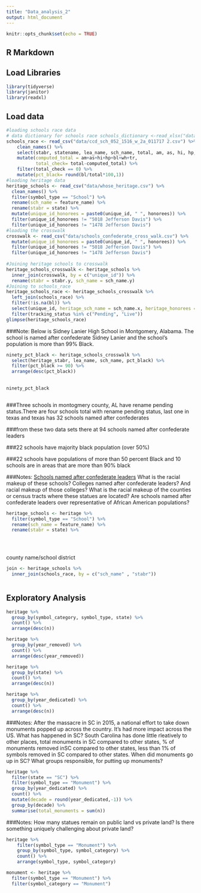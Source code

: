 ```yaml
---
title: "Data_analysis_2"
output: html_document
---
```


```r
knitr::opts_chunk$set(echo = TRUE)
```

## R Markdown

## Load Libraries

```r
library(tidyverse)
library(janitor)
library(readxl)

```

## Load data
```r
#loading schools race data
# data dictionary for schools race schools_dictionary <-read_xlsx("data/2015-16_CCD_Companion_School_Membership_layout.xlsx")
schools_race <- read_csv("data/ccd_sch_052_1516_w_2a_011717 2.csv") %>%
    clean_names() %>%
    select(stabr, statename, lea_name, sch_name, total, am, as, hi, hp, bl, wh, tr) %>%
    mutate(computed_total = am+as+hi+hp+bl+wh+tr,
           total_check= total-computed_total) %>%
    filter(total_check == 0) %>%
    mutate(pct_black= round(bl/total*100,1))
#loading heritage data
heritage_schools <- read_csv("data/whose_heritage.csv") %>%
  clean_names() %>%
  filter(symbol_type == "School") %>%
  rename(sch_name = feature_name) %>%
  rename(stabr = state) %>% 
  mutate(unique_id_honorees = paste0(unique_id, " ", honorees)) %>%
  filter(unique_id_honorees != "5018 Jefferson Davis") %>%
  filter(unique_id_honorees != "1478 Jefferson Davis")
#loading the crosswalk
crosswalk <- read_csv("data/schools_confederate_cross_walk.csv") %>%
  mutate(unique_id_honorees = paste0(unique_id, " ", honorees)) %>%
  filter(unique_id_honorees != "5018 Jefferson Davis") %>%
  filter(unique_id_honorees != "1478 Jefferson Davis")
  
#Joining heritage schools to crosswalk
heritage_schools_crosswalk <- heritage_schools %>%
  inner_join(crosswalk, by = c("unique_id")) %>%
  rename(stabr = stabr.y, sch_name = sch_name.y)
#Joining to schools_race
heritage_schools_race <- heritage_schools_crosswalk %>%
  left_join(schools_race) %>%
  filter(!is.na(bl)) %>%
  select(unique_id, heritage_sch_name = sch_name.x, heritage_honorees = honorees.x, heritage_city = city.x, heritage_county = county.x, heritage_stabr = stabr.x, side:removed_after_charlottesville, lea_name, sch_name, total:pct_black) %>%
  filter(tracking_status %in% c("Pending", "Live"))
glimpse(heritage_schools_race)
```
###Note: Below is Sidney Lanier High School in Montgomery, Alabama. The school is named after confederate Sidney Lanier and the school's population is more than 99% Black.
```r

ninety_pct_black <- heritage_schools_crosswalk %>%
  select(heritage_stabr, lea_name, sch_name, pct_black) %>%
  filter(pct_black >= 90) %>%
  arrange(desc(pct_black))
  
 
ninety_pct_black



```

###Three schools in montogmery county, AL  have rename pending status.There are four schools total with rename pending status, last one in texas and texas has 32 schools named after confederates 

###from these two data sets there at 94 schools named after confederate leaders 

###22 schools have majority black population (over 50%)

###22 schools have populations of more than 50 percent Black and 10 schools are in areas that are more than 90% black




###Notes: <a href= "https://www.edweek.org/ew/section/multimedia/data-the-schools-named-after-confederate-figures.html"> Schools named after confederate leaders</a> What is the racial makeup of these schools?  Colleges named after confederate leaders?  And racial makeup of those colleges?  What is the racial makeup of the counties or census tracts where these statues are located? 
Are schools named after confederate leaders over representative of African American populations?



```r
heritage_schools <- heritage %>%
  filter(symbol_type == "School") %>%
  rename(sch_name = feature_name) %>%
  rename(stabr = state) %>%

	



```
county name/school district 

```r
join <- heritage_schools %>%
  inner_join(schools_race, by = c("sch_name" , "stabr"))

```
```r



```

## Exploratory Analysis



```r
heritage %>%
  group_by(symbol_category, symbol_type, state) %>%
  count() %>%
  arrange(desc(n))
```


```r
heritage %>%
  group_by(year_removed) %>%
  count() %>%
  arrange(desc(year_removed))
```

```r
heritage %>%
  group_by(state) %>%
  count() %>%
  arrange(desc(n))
```

```r
heritage %>%
  group_by(year_dedicated) %>%
  count() %>%
  arrange(desc(n))
```
###Notes:  After the massacre in SC in 2015, a national effort to take down monuments popped up across the country.  It's had more impact across the US.  What has happened in SC? South Carolina has done little rleatively to other places, total monuments in SC compared to other states, % of monuments removed inSC compared to other states, less than 1% of symbols removed in SC compared to other states. When did monuments go up in SC? What groups responsible, for putting up monuments?

```r
heritage %>%
  filter(state == "SC") %>%
  filter(symbol_type == "Monument") %>%
  group_by(year_dedicated) %>%
  count() %>%
  mutate(decade = round(year_dedicated,-1)) %>%
  group_by(decade) %>%
  summarise(total_monuments = sum(n))
```
###Notes: How many statues remain on public land vs private land?  Is there something uniquely challenging about private land?
```r
heritage %>%
    filter(symbol_type == "Monument") %>%
    group_by(symbol_type, symbol_category) %>%
    count() %>%
    arrange(symbol_type, symbol_category)
```

```r
monument <- heritage %>% 
  filter(symbol_type == "Monument") %>%
  filter(symbol_category == "Monument")
```




```r




```






